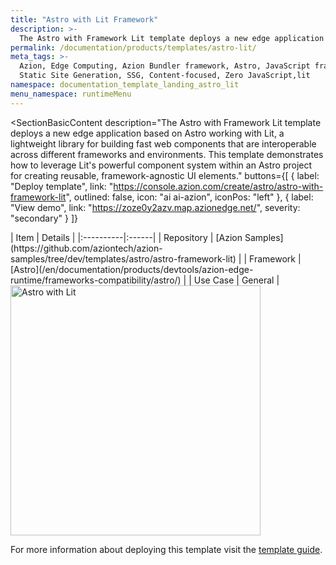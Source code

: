 ```yaml
---
title: "Astro with Lit Framework"
description: >-
  The Astro with Framework Lit template deploys a new edge application based on Astro working with Lit.
permalink: /documentation/products/templates/astro-lit/
meta_tags: >-
  Azion, Edge Computing, Azion Bundler framework, Astro, JavaScript frameworks,
  Static Site Generation, SSG, Content-focused, Zero JavaScript,lit
namespace: documentation_template_landing_astro_lit
menu_namespace: runtimeMenu
---
```



<SectionBasicContent
  description="The Astro with Framework Lit template deploys a new edge application based on Astro working with Lit, a lightweight library for building fast web components that are interoperable across different frameworks and environments. This template demonstrates how to leverage Lit's powerful component system within an Astro project for creating reusable, framework-agnostic UI elements."
  buttons={[
    { label: "Deploy template", link: "https://console.azion.com/create/astro/astro-with-framework-lit", outlined: false, icon: "ai ai-azion", iconPos: "left" },
    { label: "View demo", link: "https://zoze0y2azv.map.azionedge.net/", severity: "secondary" }
  ]}
>
  <Fragment slot="content">
    <div style="flex: 1; min-width: 300px;">
      | Item | Details |
      |:----------|:------|
      | Repository | [Azion Samples](https://github.com/aziontech/azion-samples/tree/dev/templates/astro/astro-framework-lit) |
      | Framework | [Astro](/en/documentation/products/devtools/azion-edge-runtime/frameworks-compatibility/astro/) |
      | Use Case | General |
    </div>
    <div style="display: flex; justify-content: center; align-items: center; flex: 1;">
      <img src="/assets/docs/images/uploads/template-showcase/astro/astro-lit.png" width="400" alt="Astro with Lit" style="min-width: 100%; max-width: 100%; height: auto;" />
    </div>
  </Fragment>
</SectionBasicContent>

For more information about deploying this template visit the [template guide](/en/documentation/products/guides/astro-ecommerce-collection/).